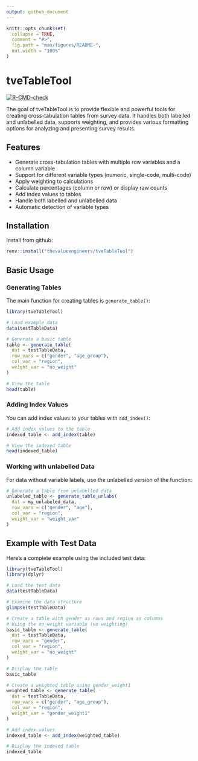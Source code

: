 ```yaml
---
output: github_document
---
```


<!-- README.md is generated from README.Rmd. Please edit that file -->

```r
knitr::opts_chunk$set(
  collapse = TRUE,
  comment = "#>",
  fig.path = "man/figures/README-",
  out.width = "100%"
)
```

# tveTableTool

<!-- badges: start -->
[![R-CMD-check](https://github.com/thevalueengineers/tveTableTool/actions/workflows/R-CMD-check.yaml/badge.svg)](https://github.com/thevalueengineers/tveTableTool/actions/workflows/R-CMD-check.yaml)
<!-- badges: end -->

The goal of tveTableTool is to provide flexible and powerful tools for creating cross-tabulation tables from survey data. It handles both labelled and unlabelled data, supports weighting, and provides various formatting options for analyzing and presenting survey results.

## Features

* Generate cross-tabulation tables with multiple row variables and a column variable
* Support for different variable types (numeric, single-code, multi-code)
* Apply weighting to calculations
* Calculate percentages (column or row) or display raw counts
* Add index values to tables
* Handle both labelled and unlabelled data
* Automatic detection of variable types

## Installation

Install from github:

``` r
renv::install("thevalueengineers/tveTableTool")
```

## Basic Usage

### Generating Tables

The main function for creating tables is `generate_table()`:

```r
library(tveTableTool)

# Load example data
data(testTableData)

# Generate a basic table
table <- generate_table(
  dat = testTableData,
  row_vars = c("gender", "age_group"),
  col_var = "region",
  weight_var = "no_weight"
)

# View the table
head(table)
```

### Adding Index Values

You can add index values to your tables with `add_index()`:

```r
# Add index values to the table
indexed_table <- add_index(table)

# View the indexed table
head(indexed_table)
```

### Working with unlabelled Data

For data without variable labels, use the unlabelled version of the function:

```r
# Generate a table from unlabelled data
unlabeled_table <- generate_table_unlabs(
  dat = my_unlabeled_data,
  row_vars = c("gender", "age"),
  col_var = "region",
  weight_var = "weight_var"
)
```

## Example with Test Data

Here's a complete example using the included test data:

```r
library(tveTableTool)
library(dplyr)

# Load the test data
data(testTableData)

# Examine the data structure
glimpse(testTableData)

# Create a table with gender as rows and region as columns
# Using the no_weight variable (no weighting)
basic_table <- generate_table(
  dat = testTableData,
  row_vars = "gender",
  col_var = "region",
  weight_var = "no_weight"
)

# Display the table
basic_table

# Create a weighted table using gender_weight1
weighted_table <- generate_table(
  dat = testTableData,
  row_vars = c("gender", "age_group"),
  col_var = "region",
  weight_var = "gender_weight1"
)

# Add index values
indexed_table <- add_index(weighted_table)

# Display the indexed table
indexed_table
```

